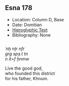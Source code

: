 ## Esna 178 {-}  
  
  
- Location: Column D, Base  
- Date: Domitian  
- [Hieroglyphic Text](https://www.ifao.egnet.net/uploads/publications/enligne/Temples-Esna002.pdf#page=367){target="_blank"}  
- Bibliography: None  
  
  
<style>  
  .col2 {  
    columns: 2 300px;         /* number of columns and width in pixels*/  
    -webkit-columns: 2 300px; /* chrome, safari */  
    -moz-columns: 2 300px;    /* firefox */  
    -webkit-column-break-inside: avoid;  
    -page-break-inside: avoid;  
    -break-inside: avoid;  
  }  
  
</style>  
  
<div class="col2">  
  
*ʿnḫ nṯr nfr  *  
*grg spȝ.t tn   *  
  *n ỉt=f ẖnmw  *  
  
Live the good god,  
who founded this district  
   for his father, Khnum.  
  
</div>